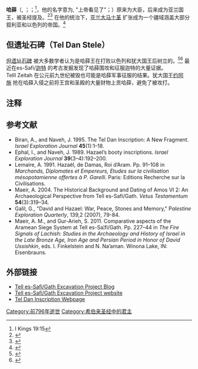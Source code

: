 '''哈薛'''（{{lang-en|Hazael}}, {{IPAc-en|ˈ|h|eɪ|z|i|əl}}；{{Hebrew name|חֲזָהאֵל|Ḥaza'ēl|H̱azā'ēl}}；<ref>I Kings 19:15</ref>{{lang-arc|חזאל}}，他的名字意为, "上帝看见了"；{{lang-akk|𒄩𒍝𒀪𒀭|Ḫa-za-’-[[丁吉爾|ilu]]}}）原来为大臣，后来成为亚兰国王，被圣经提及。<ref name="Hastingp832">{{cite book|title=A dictionary of the Bible: dealing with its language, literature, and contents, including the Biblical theology, Volume 3|last2=Driver|first2=Samuel Rolles|publisher=T. & T. Clark|year=1899|page=832|first1=James|last1=Hastings}}</ref><ref name="Arnoldp46">{{cite book|title=Dictionary of the Old Testament: historical books|last2=Williamson|first2=Hugh Godfrey Maturin|publisher=InterVarsity Press|year=2006|edition=Illustrated|page=46|first1=Bill T.|last1=Arnold|ISBN=978-0-8308-1782-5}}</ref> 在他的统治下，[[亞蘭大馬士革|亚兰大马士革]] 扩张成为一个疆域涵盖大部分叙利亚和以色列的帝国。<ref name="FreedmanMyers2000">{{cite book|url=https://books.google.com/books?id=qRtUqxkB7wkC&pg=PA84|title=Eerdmans Dictionary of the Bible|date=31 December 2000|publisher=Amsterdam University Press|isbn=978-90-5356-503-2|page=84|author1=David Noel Freedman|author2=Allen C. Myers|access-date=2017-03-02|archive-date=2017-02-14|archive-url=https://web.archive.org/web/20170214144011/https://books.google.com/books?id=qRtUqxkB7wkC&pg=PA84|dead-url=no}}</ref>
<!--
== 圣经记载 ==
-->
== 但遗址石碑（Tel Dan Stele） ==
[[但丘石碑|但遗址石碑]] 被大多数学者认为是哈薛王在打败以色列和犹大国王后树立的。<ref>{{Cite web |url=http://theosophical.wordpress.com/2011/07/15/biblical-archaeology-4-the-moabite-stone-a-k-a-mesha-stele/ |title=存档副本 |accessdate=2017-03-02 |archive-date=2020-01-11 |archive-url=https://web.archive.org/web/20200111145432/https://theosophical.wordpress.com/2011/07/15/biblical-archaeology-4-the-moabite-stone-a-k-a-mesha-stele/ |dead-url=yes }}</ref><ref>{{Cite web |url=http://www.biblicalarchaeology.org/daily/biblical-artifacts/artifacts-and-the-bible/the-tel-dan-inscription-the-first-historical-evidence-of-the-king-david-bible-story/ |title=存档副本 |accessdate=2017-03-02 |archive-date=2017-02-18 |archive-url=https://web.archive.org/web/20170218124002/http://www.biblicalarchaeology.org/daily/biblical-artifacts/artifacts-and-the-bible/the-tel-dan-inscription-the-first-historical-evidence-of-the-king-david-bible-story/ |dead-url=yes }}</ref> 最近在es-Safi/[[迦特|迦特]] 的考古发掘发现了哈薛围攻和征服迦特的大量证据。 Telll Zeitah 在公元前九世纪被毁也可能是哈薛军事征服的结果。犹大国王[[約阿施_(猶大)|约阿施]] 抢在哈薛入侵之前将王宫和圣殿的大量财物上贡哈薛，避免了被攻打。
<!--
== 属于哈薛的物品 ==

== 参见 ==
-->
== 注释 ==
{{reflist}}

== 参考文献 ==
* Biran, A., and Naveh, J. 1995. The Tel Dan Inscription: A New Fragment. ''Israel Exploration Journal'' '''45'''(1):1–18.
* Ephal, I., and Naveh, J. 1989. Hazael’s booty inscriptions. ''Israel Exploration Journal'' '''39'''(3–4):192–200.
* Lemaire, A. 1991. Hazaël, de Damas, Roi d’Aram. Pp. 91–108 in ''Marchands, Diplomates et Empereurs, Etudes sur la civilisation mésopotamienne offertes à P. Garelli''. Paris: Editions Recherche sur la Civilisations.
* Maeir, A. 2004. The Historical Background and Dating of Amos VI 2: An Archaeological Perspective from Tell es-Safi/Gath. ''Vetus Testamentum'' '''54'''(3):319–34.
* Galil, G., "David and Hazael: War, Peace, Stones and Memory," P''alestine Exploration Quarterly'', 139,2 (2007), 79-84.
* Maeir, A. M., and Gur-Arieh, S. 2011. Comparative aspects of the Aramean Siege System at Tell es-Sa¦fi/Gath. Pp. 227–44 in ''The Fire Signals of Lachish: Studies in the Archaeology and History of Israel in the Late Bronze Age, Iron Age and Persian Period in Honor of David Ussishkin'', eds. I. Finkelstein and N. Na’aman. Winona Lake, IN: Eisenbrauns.

== 外部链接 ==
* [http://gath.wordpress.com Tell es-Safi/Gath Excavation Project Blog]{{Wayback|url=http://gath.wordpress.com/ |date=20200917160455 }}
* [http://www.dig-gath.org Tell es-Safi/Gath Excavation Project website]{{Webarchive|url=https://swap.stanford.edu/20090419223353/http://www.dig-gath.org/ |date=2009-04-19 }}
* [http://www.kchanson.com/ANCDOCS/westsem/teldan.html Tel Dan Inscription Webpage]{{Wayback|url=http://www.kchanson.com/ANCDOCS/westsem/teldan.html |date=20180826033948 }}

[[Category:前796年逝世|Category:前796年逝世]]
[[Category:希伯来圣经中的君主|Category:希伯来圣经中的君主]]